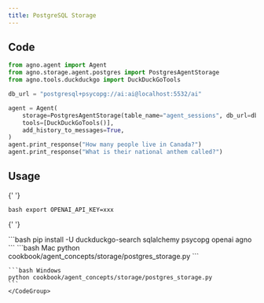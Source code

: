 ```yaml
---
title: PostgreSQL Storage
---
```


## Code

```python cookbook/agent_concepts/storage/postgres_storage.py
from agno.agent import Agent
from agno.storage.agent.postgres import PostgresAgentStorage
from agno.tools.duckduckgo import DuckDuckGoTools

db_url = "postgresql+psycopg://ai:ai@localhost:5532/ai"

agent = Agent(
    storage=PostgresAgentStorage(table_name="agent_sessions", db_url=db_url),
    tools=[DuckDuckGoTools()],
    add_history_to_messages=True,
)
agent.print_response("How many people live in Canada?")
agent.print_response("What is their national anthem called?")
```

## Usage

<Steps>
  <Snippet file="create-venv-step.mdx" />

{' '}

<Step title="Set your API key">```bash export OPENAI_API_KEY=xxx ```</Step>

{' '}

<Step title="Install libraries">
  ```bash pip install -U duckduckgo-search sqlalchemy psycopg openai agno ```
</Step>

  <Step title="Run Agent">
    <CodeGroup>
    ```bash Mac
    python cookbook/agent_concepts/storage/postgres_storage.py
    ```

    ```bash Windows
    python cookbook/agent_concepts/storage/postgres_storage.py
    ```
    </CodeGroup>

  </Step>
</Steps>
